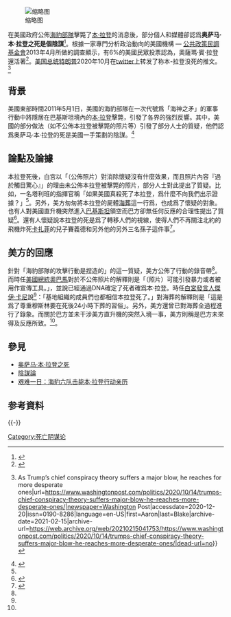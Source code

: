 {{noteTA
|G1 = People
|G2 = Military
|1 = zh-hans:视频; zh-hant:視訊; zh-tw:視訊; zh-hk:影片;
}}

[[File:Osama_bin_Laden_compound1.jpg|缩略图]]

在美國政府公佈[[海豹部隊|海豹部隊]]擊斃了[[奥萨马·本·拉登|本·拉登]]的消息後，部分個人和媒體卻認爲'''奥萨马·本·拉登之死是個陰謀'''<ref name="WNN">{{cite web|title=拉登之死引爆阴谋论 专家称源于美方信息不透明|url=http://news.qq.com/a/20110510/000895.htm|accessdate=2014-08-12|publisher=世界新聞報|archive-date=2019-05-22|archive-url=https://web.archive.org/web/20190522115141/https://news.qq.com/a/20110510/000895.htm|dead-url=no}}</ref>。根據一家專門分析政治動向的美國機構 — [[公共政策民調基金會|公共政策民調基金會]]2013年4月所做的調查顯示，有6%的美國民眾投票認為，奧薩瑪·賓·拉登還活著<ref>{{cite web|title=Conspiracy Theory Poll Results|url=http://www.publicpolicypolling.com/main/2013/04/conspiracy-theory-poll-results-.html|accessdate=2017-04-03|date=2013-04-02|publisher=[[公共政策民調基金會|公共政策民調基金會]]|language=en|archiveurl=https://web.archive.org/web/20170330202136/http://www.publicpolicypolling.com/main/2013/04/conspiracy-theory-poll-results-.html|archivedate=2017-03-30|dead-url=no}}</ref>。[[美国总统|美国总统]][[唐納·川普|特朗普]]2020年10月在[[twitter|twitter]]上转发了称本-拉登没死的推文。<ref>{{Cite news|title=Analysis {{!}} As Trump’s chief conspiracy theory suffers a major blow, he reaches for more desperate ones|url=https://www.washingtonpost.com/politics/2020/10/14/trumps-chief-conspiracy-theory-suffers-major-blow-he-reaches-more-desperate-ones/|newspaper=Washington Post|accessdate=2020-12-20|issn=0190-8286|language=en-US|first=Aaron|last=Blake|archive-date=2021-02-15|archive-url=https://web.archive.org/web/20210215041753/https://www.washingtonpost.com/politics/2020/10/14/trumps-chief-conspiracy-theory-suffers-major-blow-he-reaches-more-desperate-ones/|dead-url=no}}</ref>

==背景==
{{Main|奥萨马·本·拉登之死}}

美國東部時間2011年5月1日，美國的海豹部隊在一次代號爲「海神之矛」的軍事行動中將隱居在巴基斯坦境內的[[本·拉登|本·拉登]]擊斃，引發了各界的強烈反響。其中，美國的部分做法（如不公佈本拉登被擊斃的照片等）引發了部分人士的質疑，他們認爲奥萨马·本·拉登的死是美國一手策劃的陰謀。<ref name="DW">{{cite web|title=白宮改口拉登未反抗 未发尸照受質疑|url=http://global.dwnews.com/big5/news/2011-05-05/57688097.html|accessdate=2014-08-13|publisher=多維新聞|archiveurl=https://web.archive.org/web/20140814074356/http://global.dwnews.com/big5/news/2011-05-05/57688097.html|archivedate=2014-08-14|dead-url=yes}}</ref>

==論點及論據==
本拉登死後，白宮以「（公佈照片）對消除懷疑沒有什麼效果，而且照片內容『過於觸目驚心』」的理由未公佈本拉登被擊斃的照片，部分人士對此提出了質疑。比如，一名塔利班的指揮官稱「如果美國真殺死了本拉登，爲什麼不向我們出示證據？」<ref name="DW" />。另外，美方匆匆將本拉登的屍體[[海葬|海葬]]這一行爲，也成爲了懷疑的對象。也有人對美國直升機突然進入[[巴基斯坦|巴基斯坦]]領空而巴方卻無任何反應的合理性提出了質疑<ref name="AD">{{cite web |title=海葬不見屍 賓拉登 生死遭疑 |url=https://tw.appledaily.com/headline/20110504/WUL7BARNGWBZOOCSPHXSB4Z3WQ/ |date=2011-05-04 |accessdate=2021-07-05 |publisher=[[蘋果日報_(台灣)|蘋果日報]] |archive-url=https://web.archive.org/web/20210705044930/https://tw.appledaily.com/headline/20110504/WUL7BARNGWBZOOCSPHXSB4Z3WQ/ |archive-date=2021-07-05 |dead-url=no }}</ref>。還有人懷疑說本拉登的死是爲了轉移人們的視線，使得人們不再關注北約的飛機炸死[[卡扎菲|卡扎菲]]的兒子賽義德和另外他的另外三名孫子這件事<ref>{{Cite web|title=姚新勇：拉登之死与美国阴谋|url=http://www.21ccom.net/articles/qqsw/qqgc/article_2011050234651.html|accessdate=2014-08-12|date=2011-05-03|publisher=[[共識網|共識網]]|archiveurl=https://web.archive.org/web/20140812204347/http://www.21ccom.net/articles/qqsw/qqgc/article_2011050234651.html|archivedate=2014-08-12|deadurl=yes}}</ref>。

==美方的回應==
針對「海豹部隊的攻擊行動是捏造的」的這一質疑，美方公佈了行動的錄音帶<ref name="AD" />。而時任[[美國總統|美國總統]][[奧巴馬|奧巴馬]]對於不公佈照片的解釋則是「（照片）可能引發暴力或者被用作宣傳工具。」，並說已經通過DNA確定了死者確爲本·拉登。時任[[白宫新闻秘书|白宮發言人]][[傑伊·卡尼|傑伊·卡尼]]說<ref name="DW" />：「基地組織的成員們也都相信本拉登死了。」對海葬的解釋則是「這是爲了尊重穆斯林要在死後24小時下葬的習俗」。另外，美方還曾已對海葬全過程進行了錄象。而關於巴方並未干涉美方直升機的突然入境一事，美方則稱是巴方未來得及反應所致。<ref name="AD" />。

== 參見 ==
{{Portal box|美国军事|伊斯兰教|恐怖主义}}
* [[奥萨马·本·拉登之死|奥萨马·本·拉登之死]]
* [[陰謀論|陰謀論]]
* [[艰难一日：海豹六队击毙本·拉登行动亲历|艰难一日：海豹六队击毙本·拉登行动亲历]]

== 参考資料 ==
{{Reflist}}

{{-}}
{{阴谋论}}
[[Category:死亡阴谋论|Category:死亡阴谋论]]